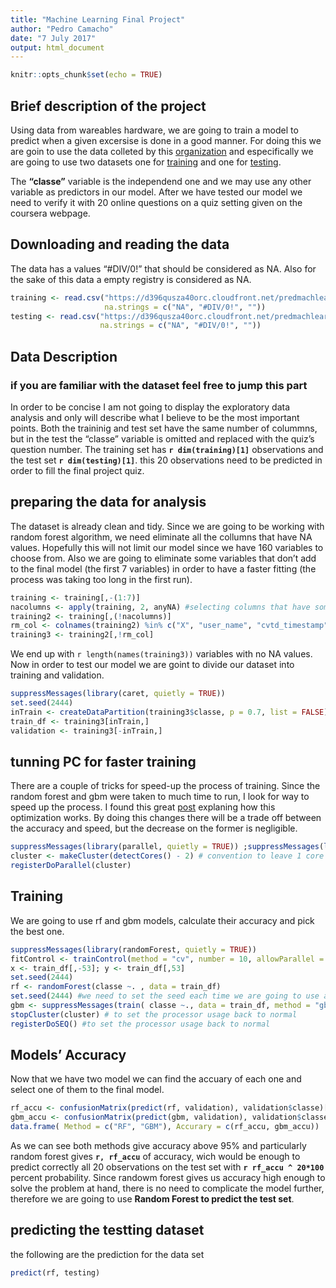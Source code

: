 ```yaml
---
title: "Machine Learning Final Project"
author: "Pedro Camacho"
date: "7 July 2017"
output: html_document
---
```


```r
knitr::opts_chunk$set(echo = TRUE)
```

## Brief description of the project

Using data from wareables hardware, we are going to train a model to predict when a given excersise is done in a good manner. For doing this we are goin to use the data colleted by this [organization](http://groupware.les.inf.puc-rio.br/har) and especifically we are going to use two datasets one for [training](https://d396qusza40orc.cloudfront.net/predmachlearn/pml-training.csv) and one for [testing](https://d396qusza40orc.cloudfront.net/predmachlearn/pml-testing.csv).

The **"classe"** variable is the independend one and we may use any other variable as predictors in our model. After we have tested our model we need to verify it with 20 online questions on a quiz setting given on the coursera webpage. 

## Downloading and reading the data

The data has a values "#DIV/0!" that should be considered as NA. Also for the sake of this data a empty registry is considered as NA. 

```r
training <- read.csv("https://d396qusza40orc.cloudfront.net/predmachlearn/pml-training.csv",
                     na.strings = c("NA", "#DIV/0!", "")) 
testing <- read.csv("https://d396qusza40orc.cloudfront.net/predmachlearn/pml-testing.csv",
                    na.strings = c("NA", "#DIV/0!", ""))
```

## Data Description
### if you are familiar with the dataset feel free to jump this part 

In order to be concise I am not going to display the exploratory data analysis and only will describe what I believe to be the most important points. Both the traininig and test set have the same number of colummns, but in the test the "classe" variable is omitted and replaced with the quiz's question number. The training set has **`r dim(training)[1]`** observations and the test set **`r dim(testing)[1]`**. this 20 observations need to be predicted in order to fill the final project quiz. 

## preparing the data for analysis 

The dataset is already clean and tidy. Since we are going to be working with random forest algorithm, we need eliminate all the collumns that have NA values. Hopefully this will not limit our model since we have 160 variables to choose from. Also we are going to eliminate some variables that don't add to the final model (the first 7 variables) in order to have a faster fitting (the process was taking too long in the first run).

```r
training <- training[,-(1:7)]
nacolumns <- apply(training, 2, anyNA) #selecting columns that have some NA values
training2 <- training[,(!nacolumns)]
rm_col <- colnames(training2) %in% c("X", "user_name", "cvtd_timestamp", "new_window")
training3 <- training2[,!rm_col]
```

We end up with `r length(names(training3))` variables with no NA values. Now in order to test our model we are goint to divide our dataset into training and validation. 

```r
suppressMessages(library(caret, quietly = TRUE))
set.seed(2444)
inTrain <- createDataPartition(training3$classe, p = 0.7, list = FALSE)
train_df <- training3[inTrain,]
validation <- training3[-inTrain,]
```

## tunning PC for faster training

There are a couple of tricks for speed-up the process of training. Since the random forest and gbm were taken to much time to run, I look for way to speed up the process. I found this great [post](https://github.com/lgreski/datasciencectacontent/blob/master/markdown/pml-randomForestPerformance.md) explaning how this optimization works. By doing this changes there will be a trade off between the accuracy and speed, but the decrease on the former is negligible.

```r
suppressMessages(library(parallel, quietly = TRUE)) ;suppressMessages(library(doParallel, quietly = TRUE)) #libraries to control the way R uses the processor
cluster <- makeCluster(detectCores() - 2) # convention to leave 1 core for OS
registerDoParallel(cluster)
```


## Training

We are going to use rf and gbm models, calculate their accuracy and pick the best one. 

```r
suppressMessages(library(randomForest, quietly = TRUE))
fitControl <- trainControl(method = "cv", number = 10, allowParallel = TRUE) # this is going to be used as an argument in the train function
x <- train_df[,-53]; y <- train_df[,53]
set.seed(2444)
rf <- randomForest(classe ~. , data = train_df)
set.seed(2444) #we need to set the seed each time we are going to use a random process 
gbm <- suppressMessages(train( classe ~., data = train_df, method = "gbm"))
stopCluster(cluster) # to set the processor usage back to normal
registerDoSEQ() #to set the processor usage back to normal
```

## Models' Accuracy

Now that we have two model we can find the accuary of each one and select one of them to the final model. 

```r
rf_accu <- confusionMatrix(predict(rf, validation), validation$classe)[[3]][[1]]
gbm_accu <- confusionMatrix(predict(gbm, validation), validation$classe)[[3]][[1]]
data.frame( Method = c("RF", "GBM"), Accurary = c(rf_accu, gbm_accu))
```

As we can see both methods give accuracy above 95% and particularly random forest gives **`r, rf_accu`** of accuracy, wich would be enough to predict correctly all 20 observations on the test set with **`r rf_accu ^ 20*100`** percent probability. Since randowm forest gives us accuracy high enough to solve the problem at hand, there is no need to complicate the model further, therefore we are going to use **Random Forest to predict the test set**.

## predicting the testting dataset

the following are the prediction for the data set

``` r
predict(rf, testing)
```


